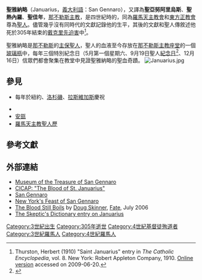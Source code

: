 {{expand|time=2014-09-21T09:47:54+00:00}}
{{Infobox saint
|name=聖雅納略<br />Januarius
|birth_date=約於3世紀
|death_date=約於305年
|feast_day=9月19日（[[西方基督教|西方基督教]]）<br />4月21日（[[東方基督教|東方基督教]]）
|venerated_in=[[羅馬天主教|羅馬天主教]]、[[東方正教會|東方正教會]]
|image=Saint Januarius.jpg
|imagesize=200px
|caption=《聖雅納略聖像畫》<br />左下角的玻璃瓶象徵他的聖血奇蹟，右下角的頭顱象徵他被斬首殉道
|birth_place=[[羅馬帝國|羅馬帝國]] [[坎帕尼亚|坎帕尼亚]] [[貝內文托|貝內文托]]或[[那不勒斯|那不勒斯]]
|death_place=[[坎帕尼亚|坎帕尼亚]] [[波佐利|波佐利]]
|titles=[[主教|主教]]、[[殉教|殉道聖人]]
|beatified_date=
|beatified_place=
|beatified_by=
|canonized_date=
|canonized_place=
|canonized_by=
|attributes=裝滿[[血|血]]的{{Link-en|玻璃小瓶|vial}}，[[手|手]]，[[維蘇威火山|維蘇威火山]]
|patronage={{Link-en|血庫|blood bank}}，[[那不勒斯|那不勒斯]]，[[火山噴發類型|火山爆發]]<ref>[http://saints.sqpn.com/saintj30.htm Star Quest Production Network: Saint Januarius]</ref>
|major_shrine=[[意大利|意大利]]的[[那不勒斯主教座堂|那不勒斯主教座堂]] <br />以及[[纽约|纽约]][[小意大利_(曼哈顿)|小意大利]]的[[宝血堂_(纽约)|宝血堂]]。
|suppressed_date=
|issues=
}}

'''聖雅納略'''（Januarius，[[義大利語|義大利語]]：San Gennaro），又譯為'''聖亞努阿里烏斯'''、'''聖熱內羅'''、'''聖佳年'''，[[天主教那不勒斯总教区|那不勒斯主教]]，是四世紀時的{{Link-en|天主教殉道者|Christian_martyrs}}，同為[[羅馬天主教會|羅馬天主教會]]和[[東方正教會|東方正教會]]尊為[[基督教聖人|聖人]]。儘管幾乎沒有同時代的文獻記錄他的生平，其後的文獻和聖人傳敘述他死於305年結束的[[戴克里先迫害|戴克里先迫害]]中<ref name="cathenc">Thurston, Herbert (1910) "Saint Januarius" entry in ''The Catholic Encyclopedia'', vol. 8. New York: Robert Appleton Company, 1910. [http://www.newadvent.org/cathen/08295a.htm Online version] {{Wayback|url=http://www.newadvent.org/cathen/08295a.htm |date=20140704162051 }} accessed on 2009-06-20.</ref>。

聖雅納略是[[那不勒斯|那不勒斯]]的[[主保聖人|主保聖人]]，聖人的血液至今存放在[[那不勒斯主教座堂|那不勒斯主教座堂]]的一個[[安瓿|玻璃瓶]]中，每年三個特別紀念日（5月第一個星期六、9月19日聖人[[羅馬天主教聖人歷|紀念日]]<ref>{{Cite web |url=http://www.binetti.ru/collectio/liturgia/missale_files/crg9.htm |title=拉丁文：羅馬天主教聖人歷 |accessdate=2014-09-20 |archive-date=2014-08-11 |archive-url=https://web.archive.org/web/20140811054337/http://www.binetti.ru/collectio/liturgia/missale_files/crg9.htm |dead-url=no }}</ref>、12月16日）信眾們都會聚集在教堂中見證聖雅納略的聖血奇蹟。
[[Image:Januarius.jpg|right]]

== 參見 ==
* {{Link-en|聖雅納略節|Feast of San Gennaro}} 每年於紐約、[[洛杉磯|洛杉磯]]、[[拉斯維加斯|拉斯維加斯]]慶祝
* {{Link-en|聖雅納略騎士團|Order of St. Januarius}}
* [[安瓿|安瓿]]
* [[羅馬天主教聖人歷|羅馬天主教聖人歷]]

== 參考文獻 ==
{{reflist}}

== 外部連結 ==
*[https://web.archive.org/web/20141018185038/http://www.museosangennaro.it/en/ Museum of the Treasure of San Gennaro]
*[https://web.archive.org/web/20170426063254/http://www.cicap.org/en_artic/at101014.htm CICAP: "The Blood of St. Januarius"]
*[https://www.webcitation.org/query?url=http://www.geocities.com/mpbchurch/san_gennaro.htm&date=2009-10-26+02:18:33 San Gennaro]
*[https://web.archive.org/web/20161103173734/http://www.sangennaro.org/ New York's Feast of San Gennaro]
*[https://web.archive.org/web/20070218194514/http://www.fatemag.com/issues/2000s/2006-07article3a.html The Blood Still Boils] by [[Doug_Skinner|Doug Skinner]], [[Fate_(magazine)|Fate]], July 2006
*[http://www.skepdic.com/januarius.html The Skeptic's Dictionary entry on Januarius] {{Wayback|url=http://www.skepdic.com/januarius.html |date=20140916015713 }}

{{天主教}}
{{天主教會史}}

{{Authority control}}
{{DEFAULTSORT:Januarius}}
[[Category:3世紀出生|Category:3世紀出生]]
[[Category:305年逝世|Category:305年逝世]]
[[Category:4世紀基督徒殉道者|Category:4世紀基督徒殉道者]]
[[Category:3世紀羅馬人|Category:3世紀羅馬人]]
[[Category:4世紀羅馬人|Category:4世紀羅馬人]]